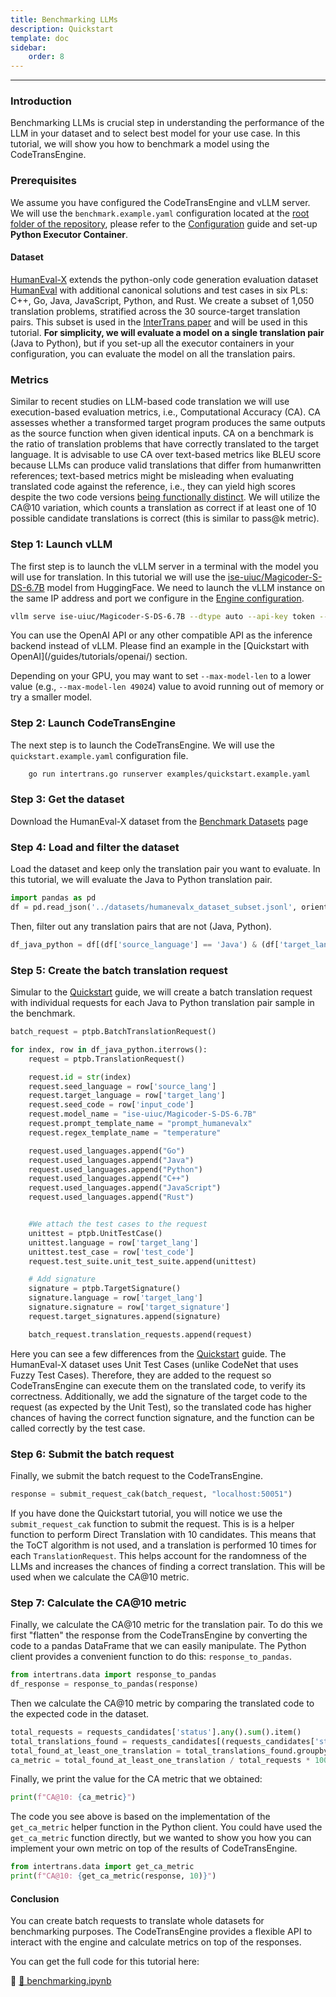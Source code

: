 ---
title: Benchmarking LLMs
description: Quickstart
template: doc
sidebar:
    order: 8
---
---

### Introduction

Benchmarking LLMs is crucial step in understanding the performance of the LLM in your dataset and to select best model for your use case. In this tutorial, we will show you how to benchmark a model using the CodeTransEngine. 

### Prerequisites
We assume you have configured the CodeTransEngine and vLLM server. We will use the ```benchmark.example.yaml``` configuration located at the [root folder of the repository](https://github.com/CodeTransEngine/CodeTransEngine/blob/main/quickstart.example.yaml), please refer to the [Configuration](/guides/configuration/) guide and set-up **Python Executor Container**.

#### Dataset
[HumanEval-X](https://github.com/THUDM/CodeGeeX/blob/main/codegeex/benchmark/README.md) extends the python-only code generation evaluation dataset [HumanEval](https://github.com/openai/human-eval) with additional canonical solutions and test cases in six PLs: C++, Go, Java, JavaScript, Python, and Rust. We create a subset of 1,050 translation problems, stratified across the 30 source-target translation pairs. This subset is used in the [InterTrans paper](https://arxiv.org/abs/2411.01063) and will be used in this tutorial. **For simplicity, we will evaluate a model on a single translation pair** (Java to Python), but if you set-up all the executor containers in your configuration, you can evaluate the model on all the translation pairs.

### Metrics
Similar to recent studies on LLM-based code translation we will use execution-based evaluation metrics, i.e., Computational Accuracy (CA). CA assesses whether a transformed target program produces the same outputs as the source function when given identical inputs. CA on a benchmark is the ratio of translation problems that have correctly translated to the target language. It is advisable to use CA over text-based metrics like BLEU score because LLMs can produce valid translations that differ from humanwritten references; text-based metrics might be misleading when evaluating translated code against the reference, i.e., they can yield high scores despite the two code versions [being functionally distinct](https://arxiv.org/abs/2302.05527). We will utilize the CA@10 variation, which counts a translation as correct if at least one of 10 possible candidate translations is correct (this is similar to pass@k metric).

### Step 1: Launch vLLM
The first step is to launch the vLLM server in a terminal with the model you will use for translation. In this tutorial we will use the [ise-uiuc/Magicoder-S-DS-6.7B](https://huggingface.co/ise-uiuc/Magicoder-S-DS-6.7B/tree/main) model from HuggingFace. We need to launch the vLLM instance on the same IP address and port we configure in the [Engine configuration](/reference/config/).

```bash
vllm serve ise-uiuc/Magicoder-S-DS-6.7B --dtype auto --api-key token --port 8000 --host localhost
```
<Aside>You can use the OpenAI API or any other compatible API as the inference backend instead of vLLM. Please find an example in the [Quickstart with OpenAI](/guides/tutorials/openai/) section.</Aside>

Depending on your GPU, you may want to set ```--max-model-len``` to a lower value (e.g., ```--max-model-len 49024```) value to avoid running out of memory or try a smaller model. 

### Step 2: Launch CodeTransEngine
The next step is to launch the CodeTransEngine. We will use the ```quickstart.example.yaml``` configuration file. 

```bash
    go run intertrans.go runserver examples/quickstart.example.yaml
```

### Step 3: Get the dataset
Download the HumanEval-X dataset from the [Benchmark Datasets](/reference/datasets/) page

### Step 4: Load and filter the dataset
Load the dataset and keep only the translation pair you want to evaluate. In this tutorial, we will evaluate the Java to Python translation pair.

```python
import pandas as pd
df = pd.read_json('../datasets/humanevalx_dataset_subset.jsonl', orient='records', lines=True)
```

Then, filter out any translation pairs that are not (Java, Python).

```python
df_java_python = df[(df['source_language'] == 'Java') & (df['target_language'] == 'Python')].reset_index(drop=True)
```

### Step 5: Create the batch translation request
Simular to the [Quickstart](/guides/tutorials/) guide, we will create a batch translation request with individual requests for each Java to Python translation pair sample in the benchmark.

```python
batch_request = ptpb.BatchTranslationRequest()

for index, row in df_java_python.iterrows():
    request = ptpb.TranslationRequest()

    request.id = str(index)
    request.seed_language = row['source_lang']
    request.target_language = row['target_lang']
    request.seed_code = row['input_code']
    request.model_name = "ise-uiuc/Magicoder-S-DS-6.7B"
    request.prompt_template_name = "prompt_humanevalx"
    request.regex_template_name = "temperature"

    request.used_languages.append("Go")
    request.used_languages.append("Java")
    request.used_languages.append("Python")
    request.used_languages.append("C++")
    request.used_languages.append("JavaScript")
    request.used_languages.append("Rust")


    #We attach the test cases to the request
    unittest = ptpb.UnitTestCase()
    unittest.language = row['target_lang']
    unittest.test_case = row['test_code']
    request.test_suite.unit_test_suite.append(unittest)

    # Add signature
    signature = ptpb.TargetSignature()
    signature.language = row['target_lang']
    signature.signature = row['target_signature']
    request.target_signatures.append(signature)

    batch_request.translation_requests.append(request)
```
Here you can see a few differences from the [Quickstart](/guides/tutorials/) guide. The HumanEval-X dataset uses Unit Test Cases (unlike CodeNet that uses Fuzzy Test Cases). Therefore, they are added to the request so CodeTransEngine can execute them on the translated code, to verify its correctness. Additionally, we add the signature of the target code to the request (as expected by the Unit Test), so the translated code has higher chances of having the correct function signature, and the function can be called correctly by the test case.

### Step 6: Submit the batch request
Finally, we submit the batch request to the CodeTransEngine.

```python
response = submit_request_cak(batch_request, "localhost:50051")
```

 If you have done the Quickstart tutorial, you will notice we use the ```submit_request_cak``` function to submit the request. This is is a helper function to perform Direct Translation with 10 candidates. This means that the ToCT algorithm is not used, and a translation is performed 10 times for each ```TranslationRequest```. This helps account for the randomness of the LLMs and increases the chances of finding a correct translation. This will be used when we calculate the CA@10 metric.


### Step 7: Calculate the CA@10 metric
Finally, we calculate the CA@10 metric for the translation pair. To do this we first "flatten" the response from the CodeTransEngine by converting the code to a pandas DataFrame that we can easily manipulate. The Python client provides a convenient function to do this: ```response_to_pandas```.

```python
from intertrans.data import response_to_pandas
df_response = response_to_pandas(response)
```

Then we calculate the CA@10 metric by comparing the translated code to the expected code in the dataset.

```python
total_requests = requests_candidates['status'].any().sum().item()
total_translations_found = requests_candidates[(requests_candidates['status'] == 'TRANSLATION_FOUND')]
total_found_at_least_one_translation = total_translations_found.groupby('request_id')['status'].any().sum().item()
ca_metric = total_found_at_least_one_translation / total_requests * 100
```
Finally, we print the value for the CA metric that we obtained:
```python
print(f"CA@10: {ca_metric}")
```

The code you see above is based on the implementation of the ```get_ca_metric``` helper function in the Python client. You could have used the ```get_ca_metric``` function directly, but we wanted to show you how you can implement your own metric on top of the results of CodeTransEngine.

```python
from intertrans.data import get_ca_metric
print(f"CA@10: {get_ca_metric(response, 10)}")
```

#### Conclusion
You can create batch requests to translate whole datasets for benchmarking purposes. The CodeTransEngine provides a flexible API to interact with the engine and calculate metrics on top of the responses.

You can get the full code for this tutorial here:

🔗 [📒 benchmarking.ipynb](https://github.com/CodeTransEngine/CodeTransEngine/blob/main/examples/benchmarking.ipynb)
